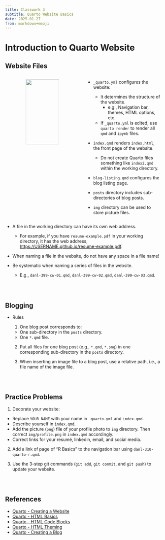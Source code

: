 ```yaml
---
title: Classwork 3
subtitle: Quarto Website Basics
date: 2025-01-27
from: markdown+emoji
---
```




# Introduction to Quarto Website

## Website Files


:::: {.columns}
::: {.column width="50%"}
<p align="center" >
  <img src="https://bcdanl.github.io/lec_figs/website-files-rstudio.png" style="width: 67%;">
</p>
:::


::: {.column width="50%"}

- `_quarto.yml` configures the website:
  - It determines the structure of the website.
    - e.g., Navigation bar, themes, HTML options, etc.
  - If `_quarto.yml` is edited, use `quarto render` to render all `qmd` and `ipynb` files.


- `index.qmd` renders `index.html`, the front page of the website.
  - Do not create Quarto files something like `index2.qmd` within the working directory.
  
- `blog-listing.qmd` configures the blog listing page.

- `posts` directory includes sub-directories of blog posts.

- `img` directory can be used to store picture files.

:::

::::


- A file in the working directory can have its own web address.
  - For example, if you have `resume-example.pdf` in your working directory, it has the web address, [https://USERNAME.github.io/resume-example.pdf](https://USERNAME.github.io/resume-example.pdf).

- When naming a file in the website, do not have any space in a file name!

- Be systematic when naming a series of files in the website.
  - E.g., `danl-399-cw-01.qmd`, `danl-399-cw-02.qmd`, `danl-399-cw-03.qmd`.


<br><br>

## Blogging
- Rules

  1. One blog post corresponds to:
    - One sub-directory in the `posts` directory.
    - One `*.qmd` file.
    
  2. Put all files for one blog post (e.g., `*.qmd`, `*.png`) in one corresponding sub-directory in the `posts` directory.
  
  3. When inserting an image file to a blog post, use a relative path, i.e., a file name of the image file.

<br><br>

## Practice Problems


1. Decorate your website:
  - Replace `YOUR NAME` with your name in `_quarto.yml` and `index.qmd`.
  - Describe yourself in `index.qmd`.
  - Add the picture (`png`) file of your profile photo to `img` directory. Then correct `img/profile.png` in `index.qmd` accordingly.
  - Correct links for your resumé, linkedin, email, and social media.

2. Add a link of page of "R Basics" to the navigation bar using `danl-310-quarto-r.qmd`.

3. Use the 3-step git commands (`git add`, `git commit`, and `git push`) to update your website.



<br><br>

## References
- [Quarto - Creating a Website](https://quarto.org/docs/websites/)
- [Quarto - HTML Basics](https://quarto.org/docs/output-formats/html-basics.html)
- [Quarto - HTML Code Blocks](https://quarto.org/docs/output-formats/html-code.html)
- [Quarto - HTML Theming](https://quarto.org/docs/output-formats/html-themes.html)
- [Quarto - Creating a Blog](https://quarto.org/docs/websites/website-blog.html)
